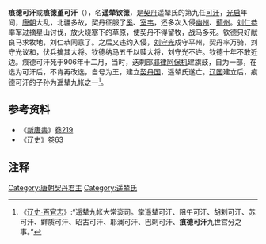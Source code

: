 '''痕德可汗'''或'''痕德堇可汗'''（{{bd||？|906年||catIdx=Y}}），名'''遥辇钦德'''，是[[契丹|契丹]]遥辇氏的第九任[[可汗|可汗]]，[[光启|光启]]年间，[[唐朝|唐朝]]大乱，北疆多故，契丹征服了[[奚|奚]]、[[室韦|室韦]]，还多次入侵[[幽州|幽州]]、[[蓟州|蓟州]]。[[刘仁恭|刘仁恭]]率军过摘星山讨伐，放火烧塞下的草原，使契丹不得留牧，战马多死。钦德只好献良马求牧地，刘仁恭同意了。之后又违约入侵，[[刘守光|刘守光]]戍守平州，契丹率万骑，刘守光议和，伏兵擒其大将。钦德纳马五千以赎大将，刘守光不许。钦德十年不敢近边。痕德可汗死于906年十二月，当时，迭剌部[[耶律阿保机|耶律阿保机]]建旗鼓，自为一部，在选为可汗后，不肯再改选，自号为王，建立[[契丹国|契丹国]]，遥辇氏遂亡。[[辽国|辽国]]建立后，痕德可汗的子孙为遥辇九帐之一<ref>《[[s:辽史/卷45|辽史·百官志]]》:“遥辇九帐大常衮司。掌遥辇可汗、阻午可汗、胡剌可汗、苏可汗、鲜质可汗、昭古可汗、耶澜可汗、巴剌可汗、'''痕德可汗'''九世宫分之事。”</ref>。

{{start box}}
{{s-before|[[巴剌可汗|巴剌可汗]]}}
{{s-title|[[辽朝君主列表#契丹（松漠都督府都督）|契丹可汗]]|？－906年}}
{{s-after|[[耶律阿保机|耶律阿保机]]}}
{{end box}}

== 参考资料 ==
* 《[[新唐書|新唐書]]》[[s:新唐書/卷219|卷219]]
* 《[[辽史|辽史]]》[[s:辽史/卷63|卷63]]

== 注释 ==
{{Reflist|2}}

[[Category:唐朝契丹君主|Category:唐朝契丹君主]]
[[Category:遥辇氏|Category:遥辇氏]]